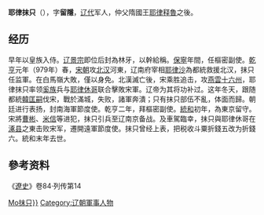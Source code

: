 '''耶律抹只'''（{{bd|?||?||catIdx=Yelu耶律抹只}}），字'''留隱'''，[[辽代|辽代]]军人，仲父隋國王[[耶律释魯|耶律释魯]]之後。

== 经历 ==
早年以皇族入侍。[[辽景宗|辽景宗]]即位后封為林牙，以幹給稱。[[保寧|保寧]]年間，任樞密副使。[[乾亨_(辽朝)|乾亨]]元年（979年）春，[[宋朝|宋朝]]攻[[北汉|北汉]]河東，辽南府宰相[[耶律沙|耶律沙]]為都統救援北汉，抹只任监軍。在白馬嶺大敗，僅以身免。北漢滅亡後，宋乘胜追击，攻[[燕雲十六州|燕雲十六州]]，耶律抹只率领[[奚族|奚族]]兵与[[耶律休哥|耶律休哥]]联合擊敗宋軍。辽帝为其将功补过。这年冬天，跟随都統[[韓匡嗣|韓匡嗣]]伐宋，戰於滿城，失败，諸軍奔潰；只有抹只部伍不亂，体面而歸。朝廷进行表扬，封南海軍節度使。乾亨二年，拜樞密副使。[[統和|統和]]初年，為東京留守。宋將[[曹彬|曹彬]]、[[米信|米信]]等进犯，抹只引兵至辽南京备战。及車駕臨幸，抹只與耶律休哥在[[涿县|涿县]]之東击败宋军，遷開遠軍節度使。抹只曾经上表，把税收斗粟折錢五改为折錢六。統和末年去世。

== 參考资料 ==
《[[遼史|遼史]]》卷84·列传第14

{{DEFAULTSORT:Yelu耶律抹只}}
[[Category:耶律氏|Mo抹只}}]]
[[Category:辽朝軍事人物|Category:辽朝軍事人物]]